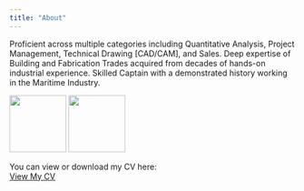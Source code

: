 ```yaml
---
title: "About"
---
```


Proficient across multiple categories including Quantitative Analysis, Project Management, Technical Drawing [CAD/CAM], and Sales. Deep expertise of Building and Fabrication Trades acquired from decades of hands-on industrial experience. Skilled Captain with a demonstrated history working in the Maritime Industry.

![](images/PXL_20211024_161346113.jpg){height=100}
![](images/PXL_20240323_091104967~2[22055].jpg){height=100}

You can view or download my CV here:  
[View My CV](working_files/STOPAS_CV_2025.pdf){target="_blank"}
